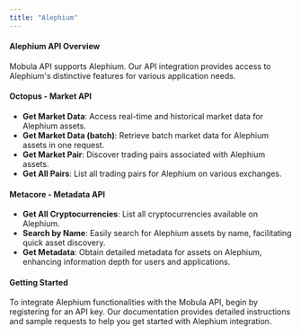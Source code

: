 ```yaml
---
title: "Alephium"
---
```


#### Alephium API Overview

Mobula API supports Alephium. Our API integration provides access to Alephium's distinctive features for various application needs.

#### Octopus - Market API

- **Get Market Data**: Access real-time and historical market data for Alephium assets.
- **Get Market Data (batch)**: Retrieve batch market data for Alephium assets in one request.
- **Get Market Pair**: Discover trading pairs associated with Alephium assets.
- **Get All Pairs**: List all trading pairs for Alephium on various exchanges.

#### Metacore - Metadata API

- **Get All Cryptocurrencies**: List all cryptocurrencies available on Alephium.
- **Search by Name**: Easily search for Alephium assets by name, facilitating quick asset discovery.
- **Get Metadata**: Obtain detailed metadata for assets on Alephium, enhancing information depth for users and applications.

#### Getting Started

To integrate Alephium functionalities with the Mobula API, begin by registering for an API key. Our documentation provides detailed instructions and sample requests to help you get started with Alephium integration.
